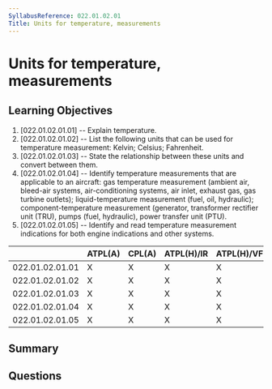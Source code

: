 ```yaml
---
SyllabusReference: 022.01.02.01
Title: Units for temperature, measurements
---
```


# Units for temperature, measurements

## Learning Objectives

1. [022.01.02.01.01] -- Explain temperature.
2. [022.01.02.01.02] -- List the following units that can be used for
   temperature measurement: Kelvin; Celsius; Fahrenheit.
3. [022.01.02.01.03] -- State the relationship between these units and convert
   between them.
4. [022.01.02.01.04] -- Identify temperature measurements that are applicable to
   an aircraft: gas temperature measurement (ambient air, bleed-air systems,
   air-conditioning systems, air inlet, exhaust gas, gas turbine outlets);
   liquid-temperature measurement (fuel, oil, hydraulic); component-temperature
   measurement (generator, transformer rectifier unit (TRU), pumps (fuel,
   hydraulic), power transfer unit (PTU).
5. [022.01.02.01.05] -- Identify and read temperature measurement indications
   for both engine indications and other systems.

|                 | ATPL(A) | CPL(A) | ATPL(H)/IR | ATPL(H)/VFR | CPL(H) | IR  | CBIR(A) |
| --------------- | ------- | ------ | ---------- | ----------- | ------ | --- | ------- |
| 022.01.02.01.01 | X       | X      | X          | X           | X      |     |         |
| 022.01.02.01.02 | X       | X      | X          | X           | X      |     |         |
| 022.01.02.01.03 | X       | X      | X          | X           | X      |     |         |
| 022.01.02.01.04 | X       | X      | X          | X           | X      |     |         |
| 022.01.02.01.05 | X       | X      | X          | X           | X      |     |         |

## Summary

## Questions
